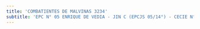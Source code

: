 ```yaml
---
title: 'COMBATIENTES DE MALVINAS 3234'
subtitle: 'EPC N° 05 ENRIQUE DE VEDIA - JIN C (EPCJS 05/14°) - CECIE N° 24'
---
```


#
